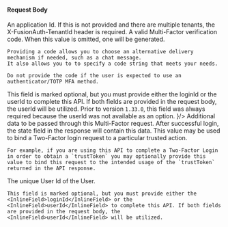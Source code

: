 
#### Request Body

<APIBlock>
  <APIField name="applicationId" type="UUID" optional>
    An application Id. If this is not provided and there are multiple tenants, the <InlineField>X-FusionAuth-TenantId</InlineField> header is required.
  </APIField>
  <APIField name="code" type="String" optional>
    A valid Multi-Factor verification code.
    When this value is omitted, one will be generated. 

    Providing a code allows you to choose an alternative delivery mechanism if needed, such as a chat message.
    It also allows you to to specify a code string that meets your needs.

    Do not provide the code if the user is expected to use an authenticator/TOTP MFA method.
  </APIField>
  <LoginIdField login_id_type_field="loginIdTypes"
                hide_canonical_details
                optional
                footer={
                  <span>
                    This field is marked optional, but you must provide either the <InlineField>loginId</InlineField> or the <InlineField>userId</InlineField> to complete this API. If both fields are provided in the request body, the <InlineField>userId</InlineField> will be utilized.
                    Prior to version <code>1.33.0</code>, this field was always required because the <InlineField>userId</InlineField> was not available as an option.
                  </span>}/>
  <LoginIdTypeField plural/>
  <APIField name="state" type="Object" optional>
    Additional data to be passed through this Multi-Factor request. After successful login, the <InlineField>state</InlineField> field in the response will contain this data.
  </APIField>
  <APIField name="trustChallenge" type="String" optional since="1.33.0">
    This value may be used to bind a Two-Factor login request to a particular trusted action.

    For example, if you are using this API to complete a Two-Factor Login in order to obtain a `trustToken` you may optionally provide this value to bind this request to the intended usage of the `trustToken` returned in the API response.
  </APIField>
  <APIField name="userId" type="UUID" optional since="1.33.0">
    The unique User Id of the User.

    This field is marked optional, but you must provide either the <InlineField>loginId</InlineField> or the <InlineField>userId</InlineField> to complete this API. If both fields are provided in the request body, the <InlineField>userId</InlineField> will be utilized.
  </APIField>
</APIBlock>

<JSON title="Example Request JSON" src="two-factor/start/request.json" />
